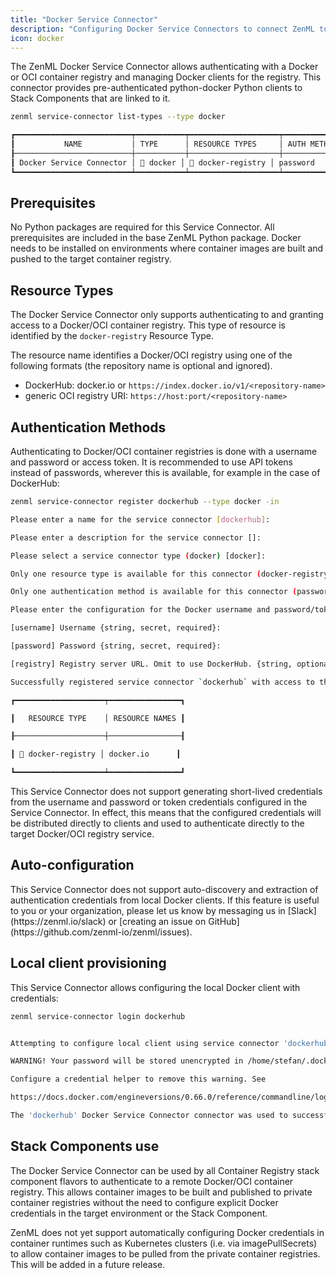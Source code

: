 ```yaml
---
title: "Docker Service Connector"
description: "Configuring Docker Service Connectors to connect ZenML to Docker container registries."
icon: docker
---
```


The ZenML Docker Service Connector allows authenticating with a Docker or OCI container registry and managing Docker clients for the registry. This connector provides pre-authenticated python-docker Python clients to Stack Components that are linked to it.

```bash
zenml service-connector list-types --type docker
```

```bash
┏━━━━━━━━━━━━━━━━━━━━━━━━━━┯━━━━━━━━━━━┯━━━━━━━━━━━━━━━━━━━━┯━━━━━━━━━━━━━━┯━━━━━━━┯━━━━━━━━┓
┃           NAME           │ TYPE      │ RESOURCE TYPES     │ AUTH METHODS │ LOCAL │ REMOTE ┃
┠──────────────────────────┼───────────┼────────────────────┼──────────────┼───────┼────────┨
┃ Docker Service Connector │ 🐳 docker │ 🐳 docker-registry │ password     │ ✅    │ ✅     ┃
┗━━━━━━━━━━━━━━━━━━━━━━━━━━┷━━━━━━━━━━━┷━━━━━━━━━━━━━━━━━━━━┷━━━━━━━━━━━━━━┷━━━━━━━┷━━━━━━━━┛
```

## Prerequisites

No Python packages are required for this Service Connector. All prerequisites are included in the base ZenML Python package. Docker needs to be installed on environments where container images are built and pushed to the target container registry.

## Resource Types

The Docker Service Connector only supports authenticating to and granting access to a Docker/OCI container registry. This type of resource is identified by the `docker-registry` Resource Type.

The resource name identifies a Docker/OCI registry using one of the following formats (the repository name is optional and ignored).

* DockerHub: docker.io or `https://index.docker.io/v1/<repository-name>`
* generic OCI registry URI: `https://host:port/<repository-name>`

## Authentication Methods

Authenticating to Docker/OCI container registries is done with a username and password or access token. It is recommended to use API tokens instead of passwords, wherever this is available, for example in the case of DockerHub:

```bash
zenml service-connector register dockerhub --type docker -in
```

```bash Example Command Output
Please enter a name for the service connector [dockerhub]:

Please enter a description for the service connector []:

Please select a service connector type (docker) [docker]:

Only one resource type is available for this connector (docker-registry).

Only one authentication method is available for this connector (password). Would you like to use it? [Y/n]:

Please enter the configuration for the Docker username and password/token authentication method.

[username] Username {string, secret, required}:

[password] Password {string, secret, required}:

[registry] Registry server URL. Omit to use DockerHub. {string, optional}:

Successfully registered service connector `dockerhub` with access to the following resources:

┏━━━━━━━━━━━━━━━━━━━━┯━━━━━━━━━━━━━━━━┓

┃   RESOURCE TYPE    │ RESOURCE NAMES ┃

┠────────────────────┼────────────────┨

┃ 🐳 docker-registry │ docker.io      ┃

┗━━━━━━━━━━━━━━━━━━━━┷━━━━━━━━━━━━━━━━┛
```

<Note>
  This Service Connector does not support generating short-lived credentials from the username and password or token credentials configured in the Service Connector. In effect, this means that the configured credentials will be distributed directly to clients and used to authenticate directly to the target Docker/OCI registry service.
</Note>

## Auto-configuration

<Info>
  This Service Connector does not support auto-discovery and extraction of authentication credentials from local Docker clients. If this feature is useful to you or your organization, please let us know by messaging us in [Slack](https://zenml.io/slack) or [creating an issue on GitHub](https://github.com/zenml-io/zenml/issues).
</Info>

## Local client provisioning

This Service Connector allows configuring the local Docker client with credentials:

```bash
zenml service-connector login dockerhub
```

```bash Example Command Output

Attempting to configure local client using service connector 'dockerhub'...

WARNING! Your password will be stored unencrypted in /home/stefan/.docker/config.json.

Configure a credential helper to remove this warning. See

https://docs.docker.com/engineversions/0.66.0/reference/commandline/login/#credentials-store

The 'dockerhub' Docker Service Connector connector was used to successfully configure the local Docker/OCI container registry client/SDK.
```

## Stack Components use

The Docker Service Connector can be used by all Container Registry stack component flavors to authenticate to a remote Docker/OCI container registry. This allows container images to be built and published to private container registries without the need to configure explicit Docker credentials in the target environment or the Stack Component.

<Note>
  ZenML does not yet support automatically configuring Docker credentials in container runtimes such as Kubernetes clusters (i.e. via imagePullSecrets) to allow container images to be pulled from the private container registries. This will be added in a future release.
</Note>
